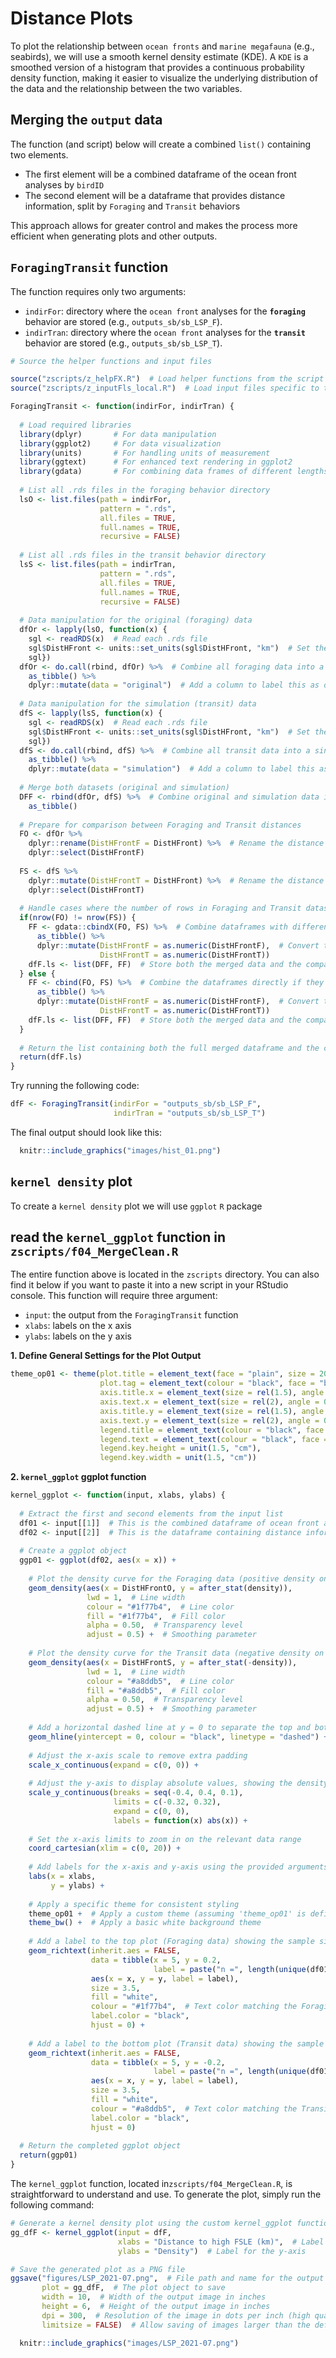 # Distance Plots

To plot the relationship between `ocean fronts` and `marine megafauna` (e.g., seabirds), we will use a smooth kernel density estimate (KDE). A `KDE` is a smoothed version of a histogram that provides a continuous probability density function, making it easier to visualize the underlying distribution of the data and the relationship between the two variables.

## Merging the `output` data

The function (and script) below will create a combined `list()` containing two elements.

-   The first element will be a combined dataframe of the ocean front analyses by `birdID`
-   The second element will be a dataframe that provides distance information, split by `Foraging` and `Transit` behaviors

This approach allows for greater control and makes the process more efficient when generating plots and other outputs.

::: callout-tip
## `ForagingTransit` function

The function requires only two arguments:

-   `indirFor`: directory where the `ocean front` analyses for the **`foraging`** behavior are stored (e.g., `outputs_sb/sb_LSP_F`).
-   `indirTran`: directory where the `ocean front` analyses for the **`transit`** behavior are stored (e.g., `outputs_sb/sb_LSP_T`).

```r
# Source the helper functions and input files

source("zscripts/z_helpFX.R")  # Load helper functions from the script
source("zscripts/z_inputFls_local.R")  # Load input files specific to this workshop

ForagingTransit <- function(indirFor, indirTran) {
  
  # Load required libraries
  library(dplyr)       # For data manipulation
  library(ggplot2)     # For data visualization
  library(units)       # For handling units of measurement
  library(ggtext)      # For enhanced text rendering in ggplot2
  library(gdata)       # For combining data frames of different lengths
  
  # List all .rds files in the foraging behavior directory
  lsO <- list.files(path = indirFor, 
                    pattern = ".rds", 
                    all.files = TRUE, 
                    full.names = TRUE, 
                    recursive = FALSE)
  
  # List all .rds files in the transit behavior directory
  lsS <- list.files(path = indirTran, 
                    pattern = ".rds", 
                    all.files = TRUE, 
                    full.names = TRUE, 
                    recursive = FALSE)
  
  # Data manipulation for the original (foraging) data
  dfOr <- lapply(lsO, function(x) {
    sgl <- readRDS(x)  # Read each .rds file
    sgl$DistHFront <- units::set_units(sgl$DistHFront, "km")  # Set the distance to ocean front in kilometers
    sgl})
  dfOr <- do.call(rbind, dfOr) %>%  # Combine all foraging data into a single dataframe
    as_tibble() %>% 
    dplyr::mutate(data = "original")  # Add a column to label this as original data
  
  # Data manipulation for the simulation (transit) data
  dfS <- lapply(lsS, function(x) {
    sgl <- readRDS(x)  # Read each .rds file
    sgl$DistHFront <- units::set_units(sgl$DistHFront, "km")  # Set the distance to ocean front in kilometers
    sgl})
  dfS <- do.call(rbind, dfS) %>%  # Combine all transit data into a single dataframe
    as_tibble() %>% 
    dplyr::mutate(data = "simulation")  # Add a column to label this as simulation data
  
  # Merge both datasets (original and simulation)
  DFF <- rbind(dfOr, dfS) %>%  # Combine original and simulation data into one dataframe
    as_tibble()
  
  # Prepare for comparison between Foraging and Transit distances
  FO <- dfOr %>% 
    dplyr::rename(DistHFrontF = DistHFront) %>%  # Rename the distance column for foraging data
    dplyr::select(DistHFrontF)
  
  FS <- dfS %>% 
    dplyr::mutate(DistHFrontT = DistHFront) %>%  # Rename the distance column for transit data
    dplyr::select(DistHFrontT)
  
  # Handle cases where the number of rows in Foraging and Transit datasets differ
  if(nrow(FO) != nrow(FS)) {
    FF <- gdata::cbindX(FO, FS) %>%  # Combine dataframes with different lengths, allowing for missing values
      as_tibble() %>% 
      dplyr::mutate(DistHFrontF = as.numeric(DistHFrontF),  # Convert the distances to numeric
                    DistHFrontT = as.numeric(DistHFrontT))
    dfF.ls <- list(DFF, FF)  # Store both the merged data and the comparison in a list
  } else {
    FF <- cbind(FO, FS) %>%  # Combine the dataframes directly if they have the same number of rows
      as_tibble() %>% 
      dplyr::mutate(DistHFrontF = as.numeric(DistHFrontF),  # Convert the distances to numeric
                    DistHFrontT = as.numeric(DistHFrontT))
    dfF.ls <- list(DFF, FF)  # Store both the merged data and the comparison in a list
  }
  
  # Return the list containing both the full merged dataframe and the comparison dataframe
  return(dfF.ls)
}

```

Try running the following code:

```r
dfF <- ForagingTransit(indirFor = "outputs_sb/sb_LSP_F", 
                       indirTran = "outputs_sb/sb_LSP_T")
```

The final output should look like this:

```r
  knitr::include_graphics("images/hist_01.png")
```
:::

## `kernel density` plot

To create a `kernel density` plot we will use `ggplot` `R` package

::: {.callout-caution collapse="true"}
## read the `kernel_ggplot` function in `zscripts/f04_MergeClean.R`

The entire function above is located in the `zscripts` directory. You can also find it below if you want to paste it into a new script in your RStudio console. This function will require three argument:

-   `input`: the output from the `ForagingTransit` function
-   `xlabs`: labels on the x axis
-   `ylabs`: labels on the y axis

**1. Define General Settings for the Plot Output**

```r
theme_op01 <- theme(plot.title = element_text(face = "plain", size = 20, hjust = 0.5),
                    plot.tag = element_text(colour = "black", face = "bold", size = 23),
                    axis.title.x = element_text(size = rel(1.5), angle = 0),
                    axis.text.x = element_text(size = rel(2), angle = 0),
                    axis.title.y = element_text(size = rel(1.5), angle = 90),
                    axis.text.y = element_text(size = rel(2), angle = 0),
                    legend.title = element_text(colour = "black", face = "bold", size = 15),
                    legend.text = element_text(colour = "black", face = "bold", size = 13),
                    legend.key.height = unit(1.5, "cm"),
                    legend.key.width = unit(1.5, "cm"))
```

**2. `kernel_ggplot` ggplot function**

```r
kernel_ggplot <- function(input, xlabs, ylabs) {
  
  # Extract the first and second elements from the input list
  df01 <- input[[1]]  # This is the combined dataframe of ocean front analyses by birdID
  df02 <- input[[2]]  # This is the dataframe containing distance information, split by Foraging and Transit
  
  # Create a ggplot object
  ggp01 <- ggplot(df02, aes(x = x)) +
    
    # Plot the density curve for the Foraging data (positive density on the top side)
    geom_density(aes(x = DistHFrontO, y = after_stat(density)), 
                 lwd = 1,  # Line width
                 colour = "#1f77b4",  # Line color
                 fill = "#1f77b4",  # Fill color
                 alpha = 0.50,  # Transparency level
                 adjust = 0.5) +  # Smoothing parameter
    
    # Plot the density curve for the Transit data (negative density on the bottom side)
    geom_density(aes(x = DistHFrontS, y = after_stat(-density)), 
                 lwd = 1,  # Line width
                 colour = "#a8ddb5",  # Line color
                 fill = "#a8ddb5",  # Fill color
                 alpha = 0.50,  # Transparency level
                 adjust = 0.5) +  # Smoothing parameter
    
    # Add a horizontal dashed line at y = 0 to separate the top and bottom density plots
    geom_hline(yintercept = 0, colour = "black", linetype = "dashed") +
    
    # Adjust the x-axis scale to remove extra padding
    scale_x_continuous(expand = c(0, 0)) +
    
    # Adjust the y-axis to display absolute values, showing the density on both sides
    scale_y_continuous(breaks = seq(-0.4, 0.4, 0.1), 
                       limits = c(-0.32, 0.32), 
                       expand = c(0, 0), 
                       labels = function(x) abs(x)) +
    
    # Set the x-axis limits to zoom in on the relevant data range
    coord_cartesian(xlim = c(0, 20)) +
    
    # Add labels for the x-axis and y-axis using the provided arguments
    labs(x = xlabs,
         y = ylabs) +
    
    # Apply a specific theme for consistent styling
    theme_op01 +  # Apply a custom theme (assuming 'theme_op01' is defined elsewhere)
    theme_bw() +  # Apply a basic white background theme
    
    # Add a label to the top plot (Foraging data) showing the sample size and type of data
    geom_richtext(inherit.aes = FALSE, 
                  data = tibble(x = 5, y = 0.2, 
                                label = paste("n =", length(unique(df01$group)), "<br>type = Foraging")),
                  aes(x = x, y = y, label = label), 
                  size = 3.5,
                  fill = "white", 
                  colour = "#1f77b4",  # Text color matching the Foraging plot
                  label.color = "black",
                  hjust = 0) +
    
    # Add a label to the bottom plot (Transit data) showing the sample size and type of data
    geom_richtext(inherit.aes = FALSE,
                  data = tibble(x = 5, y = -0.2,
                                label = paste("n =", length(unique(df01$group)), "<br>data = Transit")),
                  aes(x = x, y = y, label = label),
                  size = 3.5,
                  fill = "white",
                  colour = "#a8ddb5",  # Text color matching the Transit plot
                  label.color = "black",
                  hjust = 0)
  
  # Return the completed ggplot object
  return(ggp01)
}
```
:::

The `kernel_ggplot` function, located in`zscripts/f04_MergeClean.R`, is straightforward to understand and use. To generate the plot, simply run the following command:

```r
# Generate a kernel density plot using the custom kernel_ggplot function
gg_dfF <- kernel_ggplot(input = dfF, 
                        xlabs = "Distance to high FSLE (km)",  # Label for the x-axis
                        ylabs = "Density")  # Label for the y-axis

# Save the generated plot as a PNG file
ggsave("figures/LSP_2021-07.png",  # File path and name for the output image
       plot = gg_dfF,  # The plot object to save
       width = 10,  # Width of the output image in inches
       height = 6,  # Height of the output image in inches
       dpi = 300,  # Resolution of the image in dots per inch (high quality)
       limitsize = FALSE)  # Allow saving of images larger than the default size limits
```

```r
  knitr::include_graphics("images/LSP_2021-07.png")
```
